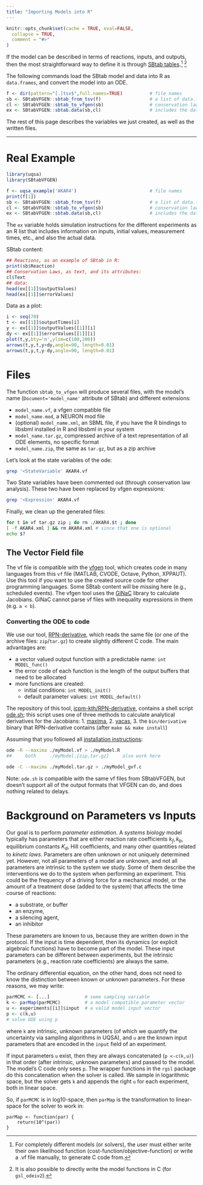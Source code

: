 ```yaml
---
title: "Importing Models into R"
---
```


```r
knitr::opts_chunk$set(cache = TRUE, eval=FALSE,
  collapse = TRUE,
  comment = "#>"
)
```

If the model can be described in terms of reactions, inputs, and
outputs, then the most straightforward way to define it is through
[SBtab tables](./SBtab.html).^[For completely different models (or solvers), the user must either write their own likelihood function (cost-function/objective-function) or write a .vf file manually, to generate C code from.] ^[It is also possible to directly write the model functions in C (for `gsl_odeiv2`).]

The following commands load the SBtab model and data into R as `data.frames`, and convert the model into an ODE.

```r
f <- dir(pattern="[.]tsv$",full.names=TRUE)          # file names
sb <- SBtabVFGEN::sbtab_from_tsv(f)                  # a list of data.frames
cl <- SBtabVFGEN::sbtab_to_vfgen(sb)                 # conservation laws, if any
ex <- SBtabVFGEN::sbtab.data(sb,cl)                  # includes the data
```

The rest of this page describes the variables we just created, as well as the written files.

---

# Real Example

```r
library(uqsa)
library(SBtabVFGEN)

f <- uqsa_example('AKAR4')                           # file names
print(f[1])
sb <- SBtabVFGEN::sbtab_from_tsv(f)                  # a list of data.frames
cl <- SBtabVFGEN::sbtab_to_vfgen(sb)                 # conservation laws, if any
ex <- SBtabVFGEN::sbtab.data(sb,cl)                  # includes the data
```

The `ex` variable holds simulation instructions for the different experiments as an R list that includes information on inputs, initial values, measurement times, etc., and also the actual data.


SBtab content:

```r
## Reactions, as an example of SBtab in R:
print(sb$Reaction)
## Conservation Laws, as text, and its attributes:
cl$Text
## data:
head(ex[[1]]$outputValues)
head(ex[[1]]$errorValues)
```

Data as a plot:

```r
i <- seq(70)
t <- ex[[1]]$outputTimes[i]
y <- ex[[1]]$outputValues[[1]][i]
dy <- ex[[1]]$errorValues[[1]][i]
plot(t,y,bty='n',ylim=c(100,200))
arrows(t,y,t,y+dy,angle=90, length=0.01)
arrows(t,y,t,y-dy,angle=90, length=0.01)
```

# Files

The function `sbtab_to_vfgen` will produce several files, with the
model's name (`Document='model_name'` attribute of SBtab) and different extensions:

- `model_name.vf`, a vfgen compatible file
- `model_name.mod`, a NEURON mod file
- (optional) `model_name.xml`, an SBML file, if you have the R bindings to libsbml installed in R and libsbml in your system
- `model_name.tar.gz`, compressed archive of a text representation of all ODE elements, no specific format
- `model_name.zip`, the same as `tar.gz`, but as a zip archive

Let's look at the state variables of the ode:

```sh
grep '<StateVariable' AKAR4.vf
```

Two State variables have been commented out (through conservation law analysis). These two have been replaced by vfgen expressions:

```sh
grep '<Expression' AKAR4.vf
```

Finally, we clean up the generated files:

```sh
for t in vf tar.gz zip ; do rm ./AKAR4.$t ; done
[ -f AKAR4.xml ] && rm AKAR4.xml # since that one is optional
echo $?
```

## The Vector Field file

The vf file is compatible with the
[vfgen](https://warrenweckesser.github.io/vfgen/) tool, which creates
code in many languages from this `vf` file (MATLAB, CVODE, Octave,
Python, XPPAUT). Use this tool if you want to use the created source
code for other programming languages. Some SBtab content will be
missing here (e.g., scheduled events). The vfgen tool uses the
[GiNaC](https://www.ginac.de/) library to calculate Jacobians. GiNaC
cannot parse vf files with inequality expressions in them (e.g. `a < b`).

### Converting the ODE to code

We use our tool, [RPN-derivative](github.com/icpm-kth/RPN-derivative),
which reads the same file (or one of the archive files:
`zip`/`tar.gz`) to create slightly different C code. The main
advantages are:

- a vector valued output function with a predictable name: `int MODEL_func()`
- the error code of each function is the length of the output buffers that need to be allocated
- more functions are created:
    + initial conditions: `int MODEL_init()`
	+ default parameter values: `int MODEL_default()`

The repository of this tool, [icpm-kth/RPN-derivative](icpm-kth/RPN-derivative),
contains a shell script [ode.sh](icpm-kth/RPN/derivative/sh/ode.sh);
this script uses one of three methods to calculate analytical
derivatives for the Jacobians:
1. [maxima](https://maxima.sourceforge.io/),
2. [yacas](https://yacas.readthedocs.io/en/latest/),
3. the `bin/derivative` binary that RPN-derivative contains (after `make && make install`)

Assuming that you followed all [installation instructions](articles/installation.html):

```sh
ode -R --maxima ./myModel.vf > ./myModel.R 
##     both     ./myModel.{zip,tar.gz}     also work here
```

```sh
ode -C --maxima ./myModel.tar.gz > ./myModel_gvf.c
```

Note: `ode.sh` is compatible with the same vf files from SBtabVFGEN,
but doesn't support all of the output formats that VFGEN can do, and
does nothing related to delays.

# Background on Parameters vs Inputs

Our goal is to perform *parameter estimation*. A *systems biology*
model typically has parameters that are either reaction rate
coefficients $k_f, k_b$, equilibrium constants $K_d$, Hill coefficients,
and many other quantities related to *kinetc laws*. Parameters are often
unknown or not uniquely determined yet. However, not all parameters of a
model are unknown, and not all parameters are intrinsic to the
system we study. Some of them describe the interventions we do to the
system when performing an experiment. This could be the frequency of a
driving force for a mechanical model, or the amount of a treatment
dose (added to the system) that affects the time course of reactions:

- a substrate, or buffer
- an enzyme,
- a silencing agent,
- an inhibitor

These parameters are known to us, because they are written down in the
protocol. If the input is time dependent, then its dynamics (or
explicit algebraic functions) have to become part of the model. These
input parameters can be different between experiments, but the
intrinsic parameters (e.g., reaction rate coefficients) are always the same.

The ordinary differential equation, on the other hand, does not need to
know the distinction between known or unknown parameters. For these
reasons, we may write:

```R
parMCMC <- [...]             # some sampling variable
k <- parMap(parMCMC)         # a model compatible parameter vector
u <- experiments[[i]]$input  # a valid model input vector
p <- c(k,u)
# solve ODE using p
```

where `k` are intrinsic, unknown parameters (of which we quantify the uncertainty via sampling algorithms in UQSA), and
`u` are the known input parameters that are encoded in the `input`
field of an experiment.

If input parameters `u` exist, then they are always concatenated (`p <-c(k,u)`) 
in that order (after intrinsic, unknown parameters) and passed to the model. The model's C code only sees `p`. The wrapper functions in the `rgsl` package do this
concatenation when the solver is called. We sample in
logarithmic space, but the solver gets `k` and appends
the right `u` for each experiment, both in linear space.

So, if `parMCMC` is in log10-space, then `parMap` is the
transformation to linear-space for the solver to work in:

```
parMap <- function(par) {
    return(10^(par))
}
```

